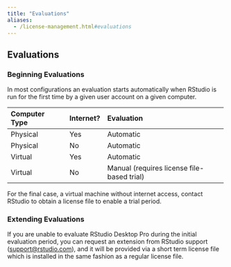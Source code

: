 ```yaml
---
title: "Evaluations"
aliases:
  - /license-management.html#evaluations
---
```


## Evaluations

### Beginning Evaluations

In most configurations an evaluation starts automatically when RStudio is run for the first time by a given user account on a given computer.

+---------------------+------------+-------------------------------------------+
| Computer Type       | Internet?  | Evaluation                                |
+:====================+:===========+:==========================================+
| Physical            | Yes        | Automatic                                 |
+---------------------+------------+-------------------------------------------+
| Physical            | No         | Automatic                                 |
+---------------------+------------+-------------------------------------------+
| Virtual             | Yes        | Automatic                                 |
+---------------------+------------+-------------------------------------------+
| Virtual             | No         | Manual (requires license file-based trial)|
+---------------------+------------+-------------------------------------------+

For the final case, a virtual machine without internet access, contact RStudio to obtain a license file to enable a trial period.

### Extending Evaluations

If you are unable to evaluate RStudio Desktop Pro during the initial evaluation period, you can request an extension from RStudio support (<support@rstudio.com>), and it will be provided via a short term license file which is installed in the same fashion as a regular license file.

